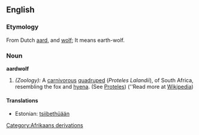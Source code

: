 ==English==

===Etymology===

From Dutch [[aard]], and [[wolf]]; It means earth-wolf.

===Noun===

'''aardwolf'''

# ''(Zoology):'' A [[carnivorous]] [[quadruped]] (''Proteles Lalandii''), of South Africa, resembling the fox and [[hyena]]. (See [[Proteles]]) (''Read more at [[w:Aardwolf|Wikipedia]])

====Translations====

* Estonian: [[tsiibethüään]]
[[Category:Afrikaans derivations]]